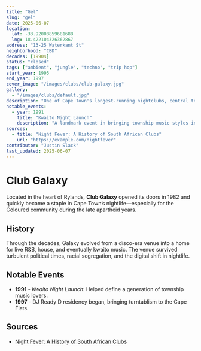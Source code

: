 ```yaml
---
title: "Gel"
slug: "gel"
date: 2025-06-07
location: 
  lat: -33.92008859681688
  lng: 18.422104326362867
address: "13-25 Waterkant St"
neighborhood: "CBD"
decades: [1990s]
status: "closed"
tags: ["ambient", "jungle", "techno", "trip hop"]
start_year: 1995
end_year: 1997
cover_image: "/images/clubs/club-galaxy.jpg"
gallery:
  - "/images/clubs/default.jpg"
description: "One of Cape Town's longest-running nightclubs, central to the Coloured community's nightlife in the 1980s and 1990s."
notable_events:
  - year: 1991
    title: "Kwaito Night Launch"
    description: "A landmark event in bringing township music styles into the mainstream."
sources:
  - title: "Night Fever: A History of South African Clubs"
    url: "https://example.com/nightfever"
contributor: "Justin Slack"
last_updated: 2025-06-07
---
```



# Club Galaxy

Located in the heart of Rylands, **Club Galaxy** opened its doors in 1982 and quickly became a staple in Cape Town’s nightlife—especially for the Coloured community during the late apartheid years.

## History

Through the decades, Galaxy evolved from a disco-era venue into a home for live R&B, house, and eventually kwaito music. The venue survived turbulent political times, racial segregation, and the digital shift in nightlife.

## Notable Events

- **1991** - *Kwaito Night Launch*: Helped define a generation of township music lovers.
- **1997** - DJ Ready D residency began, bringing turntablism to the Cape Flats.



## Sources

- [Night Fever: A History of South African Clubs](https://example.com/nightfever)


